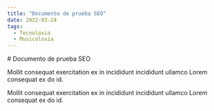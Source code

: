 ```yaml
---
title: "Documento de prueba SEO"
date: 2022-03-24
tags:
  - Tecnoloxia
  - Musicoloxía
---
```

# Documento de prueba SEO

Mollit consequat exercitation ex in incididunt incididunt ullamco Lorem consequat ex do id.

Mollit consequat exercitation ex in incididunt incididunt ullamco Lorem consequat ex do id.